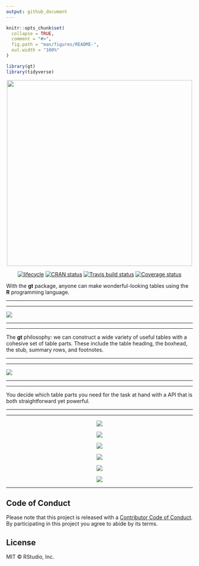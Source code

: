 ```yaml
---
output: github_document
---
```


<!-- README.md is generated from README.Rmd. Please edit that file -->

```r
knitr::opts_chunk$set(
  collapse = TRUE,
  comment = "#>",
  fig.path = "man/figures/README-",
  out.width = "100%"
)
```

```r
library(gt)
library(tidyverse)
```

<p align="center"><img src="man/figures/gt_logo_1x.png" height="500px"></p>

<p align="center">[![lifecycle](https://img.shields.io/badge/lifecycle-maturing-blue.svg)](https://www.tidyverse.org/lifecycle/#maturing)
[![CRAN status](https://www.r-pkg.org/badges/version/gt)](https://cran.r-project.org/package=gt)
[![Travis build status](https://travis-ci.com/rstudio/gt.svg?token=P7T9dzi5RLEq9j2Yepx5&branch=master)](https://travis-ci.com/rstudio/gt)
[![Coverage status](https://codecov.io/gh/rstudio/gt/branch/master/graph/badge.svg)](https://codecov.io/github/rstudio/gt?branch=master)</p>

With the **gt** package, anyone can make wonderful-looking tables using the **R** programming language. 

***
***

<img src="man/figures/gt_tables.png">

***
***

The **gt** philosophy: we can construct a wide variety of useful tables with a cohesive set of table parts. These include the table heading, the boxhead, the stub, summary rows, and footnotes.

***
***

<img src="man/figures/gt_parts_of_a_table.png">

***
***

You decide which table parts you need for the task at hand with a API that is both straightforward yet powerful.

***
***

<p align="center"><img src="man/figures/create_table.png"></p>

<p align="center"><img src="man/figures/modify_parts.png"></p>

<p align="center"><img src="man/figures/format_data.png"></p>

<p align="center"><img src="man/figures/modify_columns.png"></p>

<p align="center"><img src="man/figures/modify_add_rows.png"></p>

<p align="center"><img src="man/figures/export_table.png"></p>

***

## Code of Conduct

Please note that this project is released with a [Contributor Code of Conduct](CODE_OF_CONDUCT.md). By participating in this project you agree to abide by its terms.

## License

MIT &copy; RStudio, Inc.
